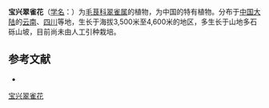 {{Speciesbox
| name = 宝兴翠雀花
| status = 
| status_system = 
| image =
| genus = Delphinium
| species = smithianum
| authority = Hand.-Mazz.
}}

'''宝兴翠雀花'''（[[学名|学名]]：{{lang|la|''Delphinium smithianum''}}）为[[毛茛科|毛茛科]][[翠雀属|翠雀属]]的植物，为中国的特有植物。分布于[[中国大陆|中国大陆]]的[[云南|云南]]、[[四川|四川]]等地，生长于海拔3,500米至4,600米的地区，多生长于山地多石砾山坡，目前尚未由人工引种栽培。

== 参考文献 ==
<div class="references-small">
* {{cite web| url =http://www.bioinfo.cn/db05/KmzwSpecies.php?action=view&id=18072| title =宝兴翠雀花| work =《中国高等植物数据库全库》| publisher =中国科学院微生物研究所| author =昆明植物研究所| accessdate =2009-02-25| deadurl =yes| archiveurl =https://web.archive.org/web/20160305021226/http://www.bioinfo.cn/db05/KmzwSpecies.php?action=view&id=18072| archivedate =2016-03-05}}
</div>
{{Taxonbar|from=Q10949270}}

[[Category:翠雀属|宝兴翠雀花]]


{{植物小作品}}